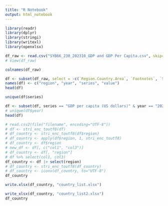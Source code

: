 ```yaml
---
title: "R Notebook"
output: html_notebook
---
```



```r
library(readr)
library(dplyr)
library(stringi)
library(writexl)
library(openxlsx)

```

```r
df_raw <- read.csv("SYB66_230_202310_GDP and GDP Per Capita.csv", skip=1, encoding="UTF-8")
# View(df_raw)

```


```r
colnames(df_raw)
```
```r
df <- subset(df_raw, select = -c(`Region.Country.Area`, `Footnotes`, `Source`))
names(df) <- c("region", "year", "series", "value")
head(df)
```
```r
unique(df$series)
```

```r
df <- subset(df, series == "GDP per capita (US dollars)" & year == "2021")
# unique(df$year)
head(df)
```


```r


# read.csv2(file("filename", encoding="UTF-8"))
# df <- stri_enc_toutf8(df)
# df_country <- stri_enc_toutf8(df$region)
# df_country <- apply(df$region, 1, stri_enc_toutf8)
# df_country <- df$region
# new_df <- df[, c("col1", "col3")]
# df_country <- df[, "region"]
# df %>% select(col1, col3)
df_country <- df |> select(region)
# df_country <- stri_enc_toutf8(df_country)
# df_country <- iconv(df_country, to="UTF-8")
df_country
```
```r
write.xlsx(df_country, "country_list.xlsx")
```

```r
write_xlsx(df_country, "country_list2.xlsx")
df_country
```
